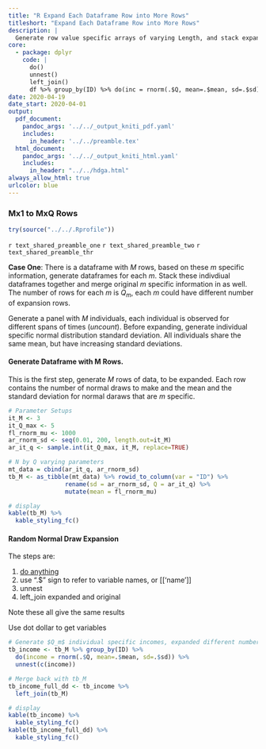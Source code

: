 ```yaml
---
title: "R Expand Each Dataframe Row into More Rows"
titleshort: "Expand Each Dataframe Row into More Rows"
description: |
  Generate row value specific arrays of varying Length, and stack expanded dataframe.
core:
  - package: dplyr
    code: |
      do()
      unnest()
      left_join()
      df %>% group_by(ID) %>% do(inc = rnorm(.$Q, mean=.$mean, sd=.$sd)) %>% unnest(c(inc))
date: 2020-04-19
date_start: 2020-04-01
output:
  pdf_document:
    pandoc_args: '../../_output_kniti_pdf.yaml'
    includes:
      in_header: '../../preamble.tex'
  html_document:
    pandoc_args: '../../_output_kniti_html.yaml'
    includes:
      in_header: "../../hdga.html"
always_allow_html: true
urlcolor: blue
---
```


### Mx1 to MxQ Rows

```r
try(source("../../.Rprofile"))
```

`r text_shared_preamble_one`
`r text_shared_preamble_two`
`r text_shared_preamble_thr`

**Case One**: There is a dataframe with $M$ rows, based on these $m$ specific information, generate dataframes for each $m$. Stack these indivdiual dataframes together and merge original $m$ specific information in as well. The number of rows for each $m$ is $Q_m$, each $m$ could have different number of expansion rows.

Generate a panel with $M$ individuals, each individual is observed for different spans of times (*uncount*). Before expanding, generate individual specific normal distribution standard deviation. All individuals share the same mean, but have increasing standard deviations.

#### Generate Dataframe with M Rows.

This is the first step, generate $M$ rows of data, to be expanded. Each row contains the number of normal draws to make and the mean and the standard deviation for normal daraws that are $m$ specific.

```r
# Parameter Setups
it_M <- 3
it_Q_max <- 5
fl_rnorm_mu <- 1000
ar_rnorm_sd <- seq(0.01, 200, length.out=it_M)
ar_it_q <- sample.int(it_Q_max, it_M, replace=TRUE)

# N by Q varying parameters
mt_data = cbind(ar_it_q, ar_rnorm_sd)
tb_M <- as_tibble(mt_data) %>% rowid_to_column(var = "ID") %>%
                rename(sd = ar_rnorm_sd, Q = ar_it_q) %>%
                mutate(mean = fl_rnorm_mu)

# display
kable(tb_M) %>%
  kable_styling_fc()
```

#### Random Normal Draw Expansion

The steps are:

1. [do anything](https://dplyr.tidyverse.org/reference/do.html)
2. use ".$" sign to refer to variable names, or [['name']]
3. unnest
4. left_join expanded and original

Note these all give the same results

Use dot dollar to get variables

```r
# Generate $Q_m$ individual specific incomes, expanded different number of times for each m
tb_income <- tb_M %>% group_by(ID) %>%
  do(income = rnorm(.$Q, mean=.$mean, sd=.$sd)) %>%
  unnest(c(income))

# Merge back with tb_M
tb_income_full_dd <- tb_income %>%
  left_join(tb_M)

# display
kable(tb_income) %>%
  kable_styling_fc()
kable(tb_income_full_dd) %>%
  kable_styling_fc()
```
